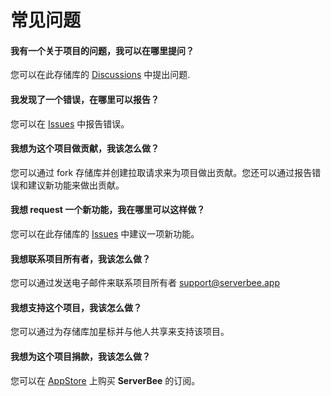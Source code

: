# 常见问题

#### 我有一个关于项目的问题，我可以在哪里提问？
您可以在此存储库的 [Discussions](https://github.com/ZingerLittleBee/server_bee-backend/discussions) 中提出问题.

#### 我发现了一个错误，在哪里可以报告？
您可以在 [Issues](https://github.com/ZingerLittleBee/server_bee-backend/issues/new) 中报告错误。

#### 我想为这个项目做贡献，我该怎么做？
您可以通过 fork 存储库并创建拉取请求来为项目做出贡献。您还可以通过报告错误和建议新功能来做出贡献。

#### 我想 request 一个新功能，我在哪里可以这样做？
您可以在此存储库的 [Issues](https://github.com/ZingerLittleBee/server_bee-backend/issues/new) 中建议一项新功能。

#### 我想联系项目所有者，我该怎么做？
您可以通过发送电子邮件来联系项目所有者 support@serverbee.app

#### 我想支持这个项目，我该怎么做？
您可以通过为存储库加星标并与他人共享来支持该项目。

#### 我想为这个项目捐款，我该怎么做？
您可以在 [AppStore](https://apps.apple.com/us/app/serverbee/id6443553714) 上购买 **ServerBee** 的订阅。